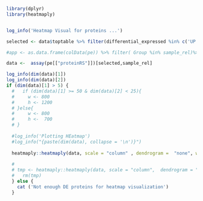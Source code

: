 

```r

library(dplyr)
library(heatmaply)


log_info('Heatmap Visual for proteins ...')

selected <- data$toptable %>% filter(differential_expressed %in% c('UP','DOWN'))  %>% pull(Uniprot_id)

#app <- as.data.frame(colData(pe)) %>% filter( Group %in% sample_rel)%>% arrange(Group) %>% dplyr::select(- SampleName)  

data <-  assay(pe[["proteinRS"]])[selected,sample_rel]

log_info(dim(data)[1])
log_info(dim(data)[2])
if (dim(data)[1] > 5) {
  #   if (dim(data)[1] >= 50 & dim(data)[2] < 25){
  #     w <- 800
  #     h <- 1200
  # }else{
  #     w <- 800
  #     h <-  700
  # }
  
  #log_info('Plotting HEatmap')
  #log_info("{paste(dim(data), collapse = '\n')}")
  
  heatmaply::heatmaply(data, scale = "column" , dendrogram =  "none", width = 1000 , height =900 , file =  file.path(path,paste0("Heatmap_DE_proteins",".pdf")),  cexRow = 1 )
    
  #   
  # tmp <- heatmaply::heatmaply(data, scale = "column",  dendrogram = "none",cexRow = 1, file =  file.path(path,paste0("Heatmap_DE_proteins",".pdf")))
  #   rm(tmp)
  } else {
    cat ('Not enough DE proteins for heatmap visualization')
  }  



```
